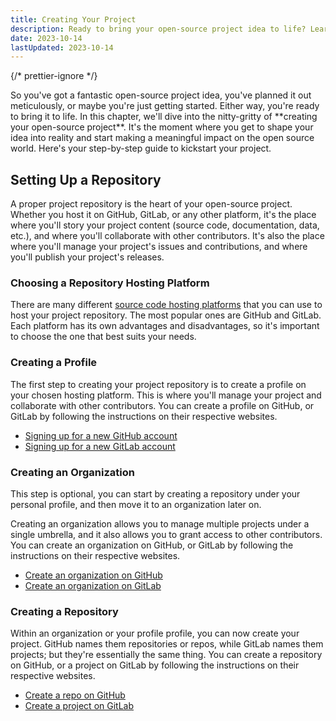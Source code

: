 ```yaml
---
title: Creating Your Project
description: Ready to bring your open-source project idea to life? Learn to create a project repository on GitHub or GitLab and start shaping your impact on the open source world.
date: 2023-10-14
lastUpdated: 2023-10-14
---
```


{/* prettier-ignore */}
<p class="lead">So you've got a fantastic open-source project idea, you've planned it out meticulously, or maybe you're just getting started. Either way, you're ready to bring it to life. In this chapter, we'll dive into the nitty-gritty of **creating your open-source project**. It's the moment where you get to shape your idea into reality and start making a meaningful impact on the open source world. Here's your step-by-step guide to kickstart your project.</p>

## Setting Up a Repository

A proper project repository is the heart of your open-source project. Whether you host it on GitHub, GitLab, or any other platform, it's the place where you'll story your project content (source code, documentation, data, etc.), and where you'll collaborate with other contributors. It's also the place where you'll manage your project's issues and contributions, and where you'll publish your project's releases.

### Choosing a Repository Hosting Platform

There are many different [source code hosting platforms](/guide/getting-started-with-open-source/source-code-hosting-platforms) that you can use to host your project repository. The most popular ones are GitHub and GitLab. Each platform has its own advantages and disadvantages, so it's important to choose the one that best suits your needs.

### Creating a Profile

The first step to creating your project repository is to create a profile on your chosen hosting platform. This is where you'll manage your project and collaborate with other contributors. You can create a profile on GitHub, or GitLab by following the instructions on their respective websites.

- [Signing up for a new GitHub account](https://docs.github.com/en/get-started/signing-up-for-github)
- [Signing up for a new GitLab account](https://docs.gitlab.com/ee/subscriptions/gitlab_com/index.html)

### Creating an Organization

This step is optional, you can start by creating a repository under your personal profile, and then move it to an organization later on.

Creating an organization allows you to manage multiple projects under a single umbrella, and it also allows you to grant access to other contributors. You can create an organization on GitHub, or GitLab by following the instructions on their respective websites.

- [Create an organization on GitHub](https://docs.github.com/en/organizations/collaborating-with-groups-in-organizations)
- [Create an organization on GitLab](https://docs.gitlab.com/ee/topics/set_up_organization.html)

### Creating a Repository

Within an organization or your profile profile, you can now create your project. GitHub names them repositories or repos, while GitLab names them projects; but they're essentially the same thing. You can create a repository on GitHub, or a project on GitLab by following the instructions on their respective websites.

- [Create a repo on GitHub](https://docs.github.com/en/get-started/quickstart/create-a-repo)
- [Create a project on GitLab](https://docs.gitlab.com/ee/user/project/organize_work_with_projects.html)
